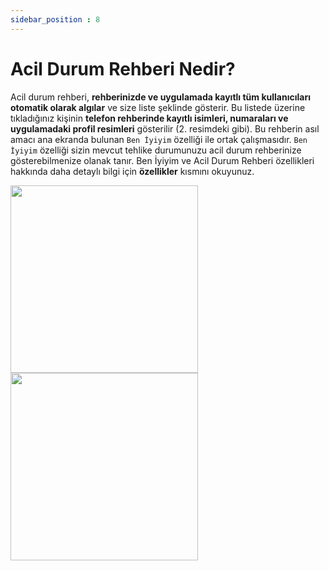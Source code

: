 ---
sidebar_position : 8
---

# Acil Durum Rehberi Nedir?
Acil durum rehberi, **rehberinizde ve uygulamada kayıtlı tüm kullanıcıları otomatik olarak algılar** ve size liste şeklinde gösterir. Bu listede üzerine tıkladığınız kişinin **telefon rehberinde kayıtlı isimleri, numaraları ve uygulamadaki profil resimleri** gösterilir (2. resimdeki gibi). Bu rehberin asıl amacı ana ekranda bulunan `Ben İyiyim` özelliği ile ortak çalışmasıdır. `Ben İyiyim` özelliği sizin mevcut tehlike durumunuzu acil durum rehberinize gösterebilmenize olanak tanır. Ben İyiyim ve Acil Durum Rehberi özellikleri hakkında daha detaylı bilgi için **özellikler** kısmını okuyunuz.


<img src={GitHubLogo} width="300"/>


<img src={berathanyedibela} width="300"/>


